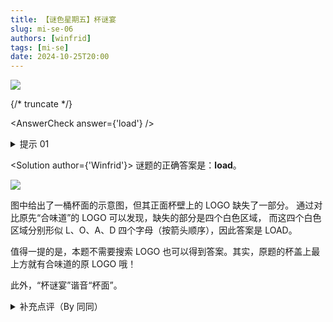 ```yaml
---
title: 【谜色星期五】杯谜宴
slug: mi-se-06
authors: [winfrid]
tags: [mi-se]
date: 2024-10-25T20:00
---
```


![](./mi-se-06.assets/mise-006.png)

{/* truncate */}

<AnswerCheck answer={'load'} />

<details>
    <summary>提示 01</summary>

    补全图片里缺失的 logo，你会发现箭头该穿过的每一部分都像是一个大写的英文字母。
</details>

<Solution author={'Winfrid'}>
谜题的正确答案是：**load**。

![](./mi-se-06.assets/mise-006-sol.webp)

图中给出了一桶杯面的示意图，但其正面杯壁上的 LOGO 缺失了一部分。
通过对比原先“合味道”的 LOGO 可以发现，缺失的部分是四个白色区域，
而这四个白色区域分别形似 L、O、A、D 四个字母（按箭头顺序），因此答案是 LOAD。

值得一提的是，本题不需要搜索 LOGO 也可以得到答案。其实，原题的杯盖上最上方就有合味道的原 LOGO 哦！

此外，“杯谜宴”谐音“杯面”。
</Solution>

<details>
    <summary>补充点评（By 同同）</summary>

    在通过汉字提取字母时，最好要找到原始的商标图片才行。这是因为商标的字体本身会对提取形状的判断有很大影响。
    比如说，从商标图形中可以看出“合味道”的“合”字下面的“口”，相比于 O 更像是 D。
    在后台私信中我们收到了大量错误尝试，例如把 L 认成 r，A 认成 V，D 认成 O 等等。
    如果直接从商标图片中观察，得到 LOAD 要更容易一些。

    <center>
        ![](./mi-se-06.assets/mise-006-sol-1.webp)
        <ImgCaption>大概抠了一下图。（好丑）</ImgCaption>
    </center>

    最后附上某位同学的高度评价：

    <center>
        ![](./mi-se-06.assets/mise-006-meme1.webp)
        <ImgCaption>好吃，爱吃</ImgCaption>
    </center>
</details>
